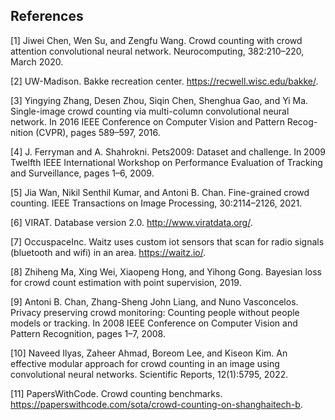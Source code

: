 ## References

[1] Jiwei Chen, Wen Su, and Zengfu Wang. Crowd counting with crowd attention convolutional neural network.  Neurocomputing, 382:210–220, March 2020.

[2] UW-Madison.  Bakke recreation center.  https://recwell.wisc.edu/bakke/.

[3] Yingying Zhang, Desen Zhou, Siqin Chen, Shenghua Gao, and Yi Ma. Single-image crowd counting via multi-column convolutional neural network. In  2016 IEEE Conference on Computer Vision and Pattern Recog-nition (CVPR), pages 589–597, 2016.

[4] J. Ferryman and A. Shahrokni.  Pets2009:  Dataset and challenge.  In 2009 Twelfth IEEE International Workshop on Performance Evaluation of Tracking and Surveillance, pages 1–6, 2009.

[5] Jia Wan, Nikil Senthil Kumar, and Antoni B. Chan.  Fine-grained crowd counting.  IEEE Transactions on Image Processing, 30:2114–2126, 2021.

[6] VIRAT. Database version 2.0.  http://www.viratdata.org/.

[7] OccuspaceInc.  Waitz uses custom iot sensors that scan for radio signals (bluetooth and wifi) in an area.  https://waitz.io/.

[8] Zhiheng Ma, Xing Wei, Xiaopeng Hong, and Yihong Gong. Bayesian loss for crowd count estimation with point supervision, 2019.

[9] Antoni B. Chan, Zhang-Sheng John Liang, and Nuno Vasconcelos.  Privacy preserving crowd monitoring: Counting people without people models or tracking.  In  2008 IEEE Conference on Computer Vision and Pattern Recognition, pages 1–7, 2008.

[10] Naveed Ilyas, Zaheer Ahmad, Boreom Lee, and Kiseon Kim.  An effective modular approach for crowd counting in an image using convolutional neural networks.  Scientific Reports, 12(1):5795, 2022.

[11] PapersWithCode. Crowd counting benchmarks. https://paperswithcode.com/sota/crowd-counting-on-shanghaitech-b.

